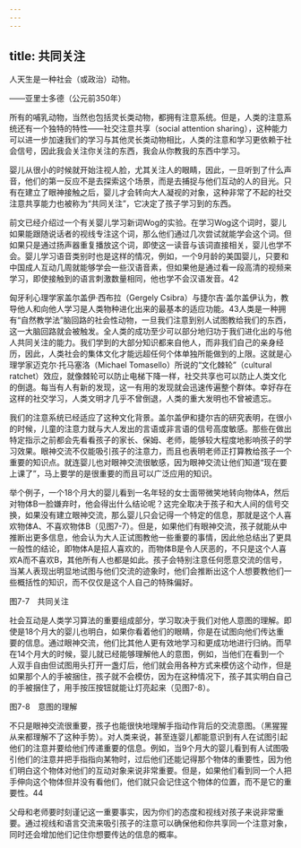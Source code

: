 ```yaml
---
---
---
```

title: 共同关注
---




人天生是一种社会（或政治）动物。

——亚里士多德（公元前350年）

所有的哺乳动物，当然也包括灵长类动物，都拥有注意系统。但是，人类的注意系统还有一个独特的特性——社交注意共享（social attention sharing），这种能力可以进一步加速我们的学习与其他灵长类动物相比，人类的注意和学习更依赖于社会信号，因此我会关注你关注的东西，我会从你教我的东西中学习。

婴儿从很小的时候就开始注视人脸，尤其关注人的眼睛，因此，一旦听到了什么声音，他们的第一反应不是去探索这个场景，而是去捕捉与他们互动的人的目光。只有在建立了眼神接触之后，婴儿才会转向大人凝视的对象，这种非常了不起的社交注意共享能力也被称为“共同关注”，它决定了孩子学习到的东西。

前文已经介绍过一个有关婴儿学习新词Wog的实验。在学习Wog这个词时，婴儿如果能跟随说话者的视线专注这个词，那么他们通过几次尝试就能学会这个词。但如果只是通过扬声器重复播放这个词，即使这一读音与该词直接相关，婴儿也学不会。婴儿学习语音类别时也是这样的情况，例如，一个9月龄的美国婴儿，只要和中国成人互动几周就能够学会一些汉语音素，但如果他是通过看一段高清的视频来学习，即使接触到的语言刺激数量相同，他也学不会汉语发音。42

匈牙利心理学家盖尔盖伊·西布拉（Gergely Csibra）与捷尔吉·盖尔盖伊认为，教导他人和向他人学习是人类物种进化出来的最基本的适应功能。43人类是一种拥有“自然教学法”脑回路的社会性动物，一旦我们注意到别人试图教给我们的东西，这一大脑回路就会被触发。全人类的成功至少可以部分地归功于我们进化出的与他人共同关注的能力。我们学到的大部分知识都来自他人，而非我们自己的亲身经历，因此，人类社会的集体文化才能远超任何个体单独所能做到的上限。这就是心理学家迈克尔·托马塞洛（Michael Tomasello）所说的“文化棘轮”（cultural ratchet）效应，就像棘轮可以防止电梯下降一样，社交共享也可以防止人类文化的倒退。每当有人有新的发现，这一有用的发现就会迅速传遍整个群体。幸好存在这样的社交学习，人类文明才几乎不曾倒退，人类的重大发明也不曾被遗忘。

我们的注意系统已经适应了这种文化背景。盖尔盖伊和捷尔吉的研究表明，在很小的时候，儿童的注意力就与大人发出的言语或非言语的信号高度敏感。那些在做出特定指示之前都会先看看孩子的家长、保姆、老师，能够较大程度地影响孩子的学习效果。眼神交流不仅能吸引孩子的注意力，而且也表明老师正打算教给孩子一个重要的知识点。就连婴儿也对眼神交流很敏感，因为眼神交流让他们知道“现在要上课了”，马上要学的是很重要的而且可以广泛应用的知识。

举个例子，一个18个月大的婴儿看到一名年轻的女士面带微笑地转向物体A，然后对物体B一脸嫌弃时，他会得出什么结论呢？这完全取决于孩子和大人间的信号交换，如果没有建立眼神交流，那么婴儿只会记得一个特定的信息，那就是这个人喜欢物体A、不喜欢物体B（见图7-7）。但是，如果他们有眼神交流，孩子就能从中推断出更多信息，他会认为大人正试图教他一些重要的事情，因此他总结出了更具一般性的结论，即物体A是招人喜欢的，而物体B是令人厌恶的，不只是这个人喜欢A而不喜欢B，其他所有人也都是如此。孩子会特别注意任何愿意交流的信号，当某人表现出明显地试图与他们交流的迹象时，他们会推断出这个人想要教他们一些概括性的知识，而不仅仅是这个人自己的特殊偏好。

图7-7　共同关注



社会互动是人类学习算法的重要组成部分，学习取决于我们对他人意图的理解。即使是18个月大的婴儿也明白，如果你看着他们的眼睛，你是在试图向他们传达重要的信息。通过眼神交流，他们比其他人更有效地学习和更成功地进行归纳。而早在14个月大的时候，婴儿就已经能够理解他人的意图，例如，当他们在看到一个人双手自由但试图用头打开一盏灯后，他们就会用各种方式来模仿这个动作，但是如果那个人的手被捆住，孩子就不会模仿，因为在这种情况下，孩子其实明白自己的手被捆住了，用手按压按钮就能让灯亮起来（见图7-8）。

图7-8　意图的理解



不只是眼神交流很重要，孩子也能很快地理解手指动作背后的交流意图。（黑猩猩从来都理解不了这种手势）。对人类来说，甚至连婴儿都能意识到有人在试图引起他们的注意并要给他们传递重要的信息。例如，当9个月大的婴儿看到有人试图吸引他们的注意并把手指指向某物时，过后他们还能记得那个物体的重要性，因为他们明白这个物体对他们的互动对象来说非常重要。但是，如果他们看到同一个人把手伸向这个物体但并没有看他们，他们就只会记住这个物体的位置，而不是它的重要性。44

父母和老师要时刻谨记这一重要事实，因为你们的态度和视线对孩子来说非常重要。通过视线和语言交流来吸引孩子的注意可以确保他和你共享同一个注意对象，同时还会增加他们记住你想要传达的信息的概率。